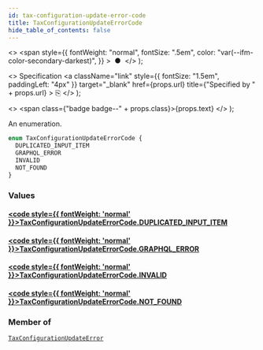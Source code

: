 ```yaml
---
id: tax-configuration-update-error-code
title: TaxConfigurationUpdateErrorCode
hide_table_of_contents: false
---
```


  <>
    <span
      style={{
        fontWeight: "normal",
        fontSize: ".5em",
        color: "var(--ifm-color-secondary-darkest)",
      }}
    >
      &nbsp;●&nbsp;
    </span>
  </>
);

  <>
    Specification
    <a
      className="link"
      style={{ fontSize: "1.5em", paddingLeft: "4px" }}
      target="\_blank"
      href={props.url}
      title={"Specified by " + props.url}
    >
      ⎘
    </a>
  </>
);

  <>
    <span class={"badge badge--" + props.class}>{props.text}</span>
  </>
);

An enumeration.

```graphql
enum TaxConfigurationUpdateErrorCode {
  DUPLICATED_INPUT_ITEM
  GRAPHQL_ERROR
  INVALID
  NOT_FOUND
}
```

### Values

#### [<code style={{ fontWeight: 'normal' }}>TaxConfigurationUpdateErrorCode.<b>DUPLICATED_INPUT_ITEM</b></code>](#)

>

#### [<code style={{ fontWeight: 'normal' }}>TaxConfigurationUpdateErrorCode.<b>GRAPHQL_ERROR</b></code>](#)

>

#### [<code style={{ fontWeight: 'normal' }}>TaxConfigurationUpdateErrorCode.<b>INVALID</b></code>](#)

>

#### [<code style={{ fontWeight: 'normal' }}>TaxConfigurationUpdateErrorCode.<b>NOT_FOUND</b></code>](#)

>

### Member of

[`TaxConfigurationUpdateError`](../../../developer/api-reference/objects/tax-configuration-update-error) <Badge class="secondary" text="object"/>
